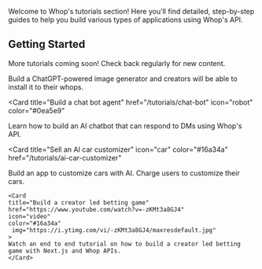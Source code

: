 Welcome to Whop's tutorials section! Here you'll find detailed, step-by-step guides to help you build various types of applications using Whop's API.

## Getting Started

More tutorials coming soon! Check back regularly for new content.

<CardGroup cols={2}>
<Card
  title="Sell an AI image generator to creators"
  href="/tutorials/ai-image-generator"
  icon="webhook"
  color="#8b5cf6"
>
  Build a ChatGPT-powered image generator and creators will be able to install it to their whops.
</Card>

<Card
  title="Build a chat bot agent"
  href="/tutorials/chat-bot"
  icon="robot"
  color="#0ea5e9"
>
  Learn how to build an AI chatbot that can respond to DMs using Whop's API.
</Card>

<Card
  title="Sell an AI car customizer"
  icon="car"
  color="#16a34a"
  href="/tutorials/ai-car-customizer"
>
  Build an app to customize cars with AI. Charge users to customize their cars.
</Card>

    <Card
    title="Build a creator led betting game"
    href="https://www.youtube.com/watch?v=-zKMt3a8GJ4"
    icon="video"
    color="#16a34a"
     img="https://i.ytimg.com/vi/-zKMt3a8GJ4/maxresdefault.jpg"
    >
    Watch an end to end tutorial on how to build a creator led betting game with Next.js and Whop APIs.
    </Card>

</CardGroup>
